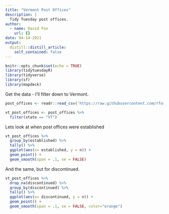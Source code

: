 ```yaml
---
title: "Vermont Post Offices"
description: |
  Tidy Tuesday post offices.
author:
  - name: David Fox
    url: {}
date: 04-14-2021
output:
  distill::distill_article:
    self_contained: false
---
```



```r
knitr::opts_chunk$set(echo = TRUE)
library(tidytuesdayR)
library(tidyverse)
library(sf)
library(mapdeck)
```

Get the data - I'll filter down to Vermont.
```r
post_offices <- readr::read_csv('https://raw.githubusercontent.com/rfordatascience/tidytuesday/master/data/2021/2021-04-13/post_offices.csv')

vt_post_offices <- post_offices %>% 
  filter(state == "VT")
```

Lets look at when post offices were established
```r
vt_post_offices %>%
  group_by(established) %>%
  tally() %>% 
  ggplot(aes(x= established, y = n)) +
  geom_point() +
  geom_smooth(span = .1, se = FALSE)
```
And the same, but for discontinued.
```r
vt_post_offices %>%
  drop_na(discontinued) %>% 
  group_by(discontinued) %>%
  tally() %>% 
  ggplot(aes(x= discontinued, y = n)) +
  geom_point() +
  geom_smooth(span = .1, se = FALSE, color="orange")
```



